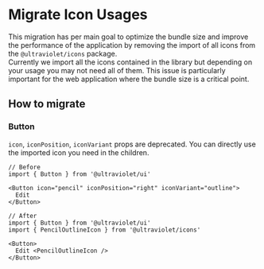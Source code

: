 
<Meta title="Migrations/Migrate Icon Usages" />

# Migrate Icon Usages

This migration has per main goal to optimize the bundle size and improve the performance of the application by removing the import of all icons from the `@ultraviolet/icons` package.
<br/>
Currently we import all the icons contained in the library but depending on your usage you may not need all of them. This issue is particularly important for the web application where the bundle size is a critical point.

## How to migrate

### Button

`icon`, `iconPosition`, `iconVariant` props are deprecated. You can directly use the imported icon you need in the children.

```tsx
// Before
import { Button } from '@ultraviolet/ui'

<Button icon="pencil" iconPosition="right" iconVariant="outline">
  Edit
</Button>
```

```tsx
// After
import { Button } from '@ultraviolet/ui'
import { PencilOutlineIcon } from '@ultraviolet/icons'

<Button>
  Edit <PencilOutlineIcon />
</Button>
```
